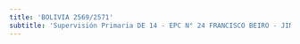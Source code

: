 ```yaml
---
title: 'BOLIVIA 2569/2571'
subtitle: 'Supervisión Primaria DE 14 - EPC N° 24 FRANCISCO BEIRO - JIN D (EPCJS 24/14°) [S]'
---
```


#
